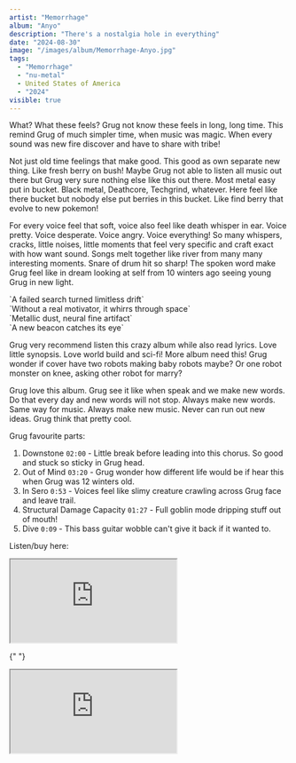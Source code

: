 ```yaml
---
artist: "Memorrhage"
album: "Anyo"
description: "There's a nostalgia hole in everything"
date: "2024-08-30"
image: "/images/album/Memorrhage-Anyo.jpg"
tags:
  - "Memorrhage"
  - "nu-metal"
  - United States of America
  - "2024"
visible: true
---
```


What? What these feels? Grug not know these feels in long, long time. This remind Grug of much simpler time, when music was magic. When every sound was new fire discover and have to share with tribe!

Not just old time feelings that make good. This good as own separate new thing. Like fresh berry on bush! Maybe Grug not able to listen all music out there but Grug very sure nothing else like this out there. Most metal easy put in bucket. Black metal, Deathcore, Techgrind, whatever. Here feel like there bucket but nobody else put berries in this bucket. Like find berry that evolve to new pokemon!

For every voice feel that soft, voice also feel like death whisper in ear. Voice pretty. Voice desperate. Voice angry. Voice everything! So many whispers, cracks, little noises, little moments that feel very specific and craft exact with how want sound. Songs melt together like river from many many interesting moments. Snare of drum hit so sharp! The spoken word make Grug feel like in dream looking at self from 10 winters ago seeing young Grug in new light.

<div className="text-center">
  `A failed search turned limitless drift` <br />
  `Without a real motivator, it whirrs through space` <br />
  `Metallic dust, neural fine artifact` <br />
  `A new beacon catches its eye` <br />
</div>

Grug very recommend listen this crazy album while also read lyrics. Love little synopsis. Love world build and sci-fi! More album need this! Grug wonder if cover have two robots making baby robots maybe? Or one robot monster on knee, asking other robot for marry?

Grug love this album. Grug see it like when speak and we make new words. Do that every day and new words will not stop. Always make new words. Same way for music. Always make new music. Never can run out new ideas. Grug think that pretty cool.

Grug favourite parts:

1. Downstone `02:00` - Little break before leading into this chorus. So good and stuck so sticky in Grug head.
1. Out of Mind `03:20` - Grug wonder how different life would be if hear this when Grug was 12 winters old.
1. In Sero `0:53` - Voices feel like slimy creature crawling across Grug face and leave trail.
1. Structural Damage Capacity `01:27` - Full goblin mode dripping stuff out of mouth!
1. Dive `0:09` - This bass guitar wobble can't give it back if it wanted to.

Listen/buy here:

<div className="flex flex-wrap gap-2.5">
  
  <div className="mb-5 md:mb-0">
    <iframe
      style={{ border: "0", width: "350px", height: "800px" }}
      src="https://bandcamp.com/EmbeddedPlayer/album=2470604510/size=large/bgcol=333333/linkcol=ffffff/transparent=true/"
      seamless>
      <a href="https://memorrhage.bandcamp.com/album/anyo">Anyo by Memorrhage</a>
    </iframe>
  </div>

{" "}

<div>
  <iframe
    src="https://ampwall.com/services/PlayerCard/v1/content?albumId=0668c8ef-ed05-4b5f-99df-b59ca938ad52&amp;controlStyle=persistent&amp;playerWidth=350"
    style={{
      width: "350px",
      minWidth: "350px",
      height: "501px",
      minHeight: "492px",
      border: "0",
    }}></iframe>
</div>

</div>
